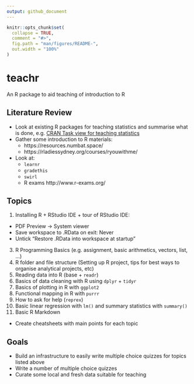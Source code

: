 ```yaml
---
output: github_document
---
```


<!-- README.md is generated from README.Rmd. Please edit that file -->

```r
knitr::opts_chunk$set(
  collapse = TRUE,
  comment = "#>",
  fig.path = "man/figures/README-",
  out.width = "100%"
)
```

# teachr

<!-- badges: start -->
<!-- badges: end -->

An R package to aid teaching of introduction to R

<!-- ## Installation -->

<!-- You can install the development version of teachr from [GitHub](https://github.com/) with: -->

<!-- ``` r -->
<!-- # install.packages("devtools") -->
<!-- devtools::install_github("numbats/teachr") -->
<!-- ``` -->


## Literature Review

* Look at existing R packages for teaching statistics and summarise what is done, e.g. [CRAN Task view for teaching statistics](https://cran.r-project.org/web/views/TeachingStatistics.html)
* Gather some introduction to R materials: 
  * https://resources.numbat.space/
  * https://rladiessydney.org/courses/ryouwithme/
* Look at:
  * `learnr`
  * `gradethis`
  * `swirl`
  * R exams http://www.r-exams.org/

## Topics

1. Installing R + RStudio IDE + tour of RStudio IDE:
  * PDF Preview -> System viewer
  * Save workspace to .RData on exit: Never
  * Untick "Restore .RData into workspace at startup"
3. R Programming Basics (e.g. assignment, basic arithmetics, vectors, list, ...)
4. R folder and file structure (Setting up R project, tips for best ways to organise analytical projects, etc)
5. Reading data into R (base + `readr`)
6. Basics of data cleaning with R using `dplyr` + `tidyr` 
7. Basics of plotting in R with `ggplot2`
8. Functional mapping in R with `purrr`
9. How to ask for help (`reprex`)
10. Basic linear regression with `lm()` and summary statistics with `summary()`
11. Basic R Markdown

* Create cheatsheets with main points for each topic

## Goals 

* Build an infrastructure to easily write multiple choice quizzes for topics listed above
* Write a number of multiple choice quizzes 
* Curate some local and fresh data suitable for teaching

<!-- ## Example -->

<!-- This is a basic example which shows you how to solve a common problem: -->

<!-- ```{r example} -->
<!-- library(teachr) -->
<!-- ## basic example code -->
<!-- ``` -->
